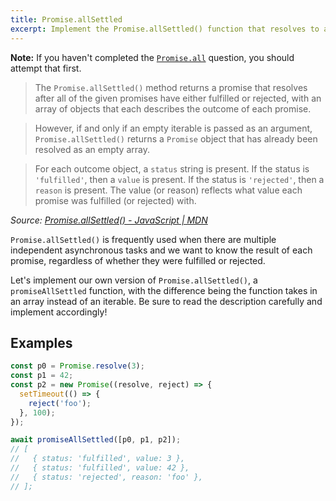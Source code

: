 ```yaml
---
title: Promise.allSettled
excerpt: Implement the Promise.allSettled() function that resolves to an array of outcomes when all the input elements are either resolved or rejected
---
```


**Note:** If you haven't completed the [`Promise.all`](/questions/javascript/promise-all) question, you should attempt that first.

> The `Promise.allSettled()` method returns a promise that resolves after all of the given promises have either fulfilled or rejected, with an array of objects that each describes the outcome of each promise.

> However, if and only if an empty iterable is passed as an argument, `Promise.allSettled()` returns a `Promise` object that has already been resolved as an empty array.

> For each outcome object, a `status` string is present. If the status is `'fulfilled'`, then a `value` is present. If the status is `'rejected'`, then a `reason` is present. The value (or reason) reflects what value each promise was fulfilled (or rejected) with.

_Source: [Promise.allSettled() - JavaScript | MDN](https://developer.mozilla.org/en-US/docs/Web/JavaScript/Reference/Global_Objects/Promise/allSettled)_

`Promise.allSettled()` is frequently used when there are multiple independent asynchronous tasks and we want to know the result of each promise, regardless of whether they were fulfilled or rejected.

Let's implement our own version of `Promise.allSettled()`, a `promiseAllSettled` function, with the difference being the function takes in an array instead of an iterable. Be sure to read the description carefully and implement accordingly!

## Examples

```js
const p0 = Promise.resolve(3);
const p1 = 42;
const p2 = new Promise((resolve, reject) => {
  setTimeout(() => {
    reject('foo');
  }, 100);
});

await promiseAllSettled([p0, p1, p2]);
// [
//   { status: 'fulfilled', value: 3 },
//   { status: 'fulfilled', value: 42 },
//   { status: 'rejected', reason: 'foo' },
// ];
```
